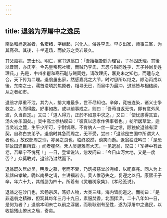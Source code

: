 ```yaml
---
---
---
```

title: 退翁为浮屠中之逸民
---



南岳和尚退翁者，名宏绪，字继起，兴化人，俗姓李氏。早岁出家，师事三峯，为其高弟。其後，十坐道场，而於苏之灵岩最久。

其父嘉兆，志士也。明亡，寓书退翁曰：「吾始祖咎繇为理官，子孙固氏理。其後以音同，亦氏李。今先皇帝死社稷，而贼乃李氏，吾忍与贼同姓乎，吾子孙尚复姓理氏。」先是，中州李鬯和寒石耻与贼同姓，请改理氏，嘉兆未之知也，而适与之合，天下传为二理。退翁虽出家，然感嘉兆之大节，时时思所以继之。顺治丙戌以後，东南之士，濡首没项於焦原者，相寻无已，而吴中为最冲，退翁皆与相结纳，从之者如市。

退翁才厚重不泄，其为人，排大难最多，世不尽知也。辛卯，竟被连染，诸义士争救之。久而得脱，好事如故。或以前事戒之，则曰：「吾苟自返无愧，即有意外风波，久当自定。」又曰：「道人得力，正於不如意中求之。」又曰：「使忧患得其宜，汤火亦乐国矣。」吴中高士徐枋叹曰：「彼真以忠孝作佛事者也。」枋所居草堂，适当灵岩之麓，生平少所可，宁耐饥寒，不肯纳人一丝一粟之馈，顾独於退翁有深契，自称白衣弟子。退翁时其急而周之，无不受，尝曰：「退翁是竺国中所谓大人者也。」故仪部周之璵，亦吴之良也，临终脱然，谈笑而逝。退翁独沈吟曰：「是恐非故国遗臣所宜。」闻者瞿然。禾人吴鉏雅有大志，一见退翁，叹曰：「军持中有此老，吾辈宁不愧死！」一日，登堂说法，忽发问曰：「今日山河大地，又是一度否？」众莫敢对，退翁乃澘然而下。

退翁既久居於吴，明发之慕，老而不衰，乃筑报慈堂於尧峰，以祀嘉兆。同人为上私諡曰孝敏。晚以南岳之请，主讲福岩寺。吴人惟恐失之，复迎之以归。康熙壬子卒，年六十九，其僧腊为四十。所着有《灵岩树泉集》、《孝经笺说》。

退翁之在沙门也，宏畅宗风，笃好人物，大类三峰，海内皆能道之。而枋曰：「是非退翁之精微，但观其每年三月十九日，素服焚香，北面挥涕，二十八年如一日，是何为者？」退翁本明未亡以前之浮屠，而耿耿别有至性，遂为浮屠中之逸民，以收拾残山賸水之局，奇矣。